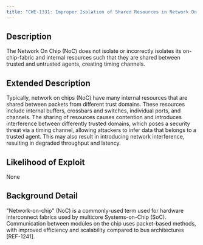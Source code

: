 ```yaml
---
title: "CWE-1331: Improper Isolation of Shared Resources in Network On Chip (NoC)"
---
```


## Description
The Network On Chip (NoC) does not isolate or incorrectly isolates its on-chip-fabric and internal resources such that they are shared between trusted and untrusted agents, creating timing channels.

## Extended Description

Typically, network on chips (NoC) have many internal resources that are shared between packets from different trust domains. These resources include internal buffers, crossbars and switches, individual ports, and channels. The sharing of resources causes contention and introduces interference between differently trusted domains, which poses a security threat via a timing channel, allowing attackers to infer data that belongs to a trusted agent. This may also result in introducing network interference, resulting in degraded throughput and latency.


## Likelihood of Exploit
None

## Background Detail

"Network-on-chip" (NoC) is a commonly-used term used for hardware interconnect fabrics used by multicore Systems-on-Chip (SoC).  Communication between modules on the chip uses packet-based methods, with improved efficiency and scalability compared to bus architectures [REF-1241].

        